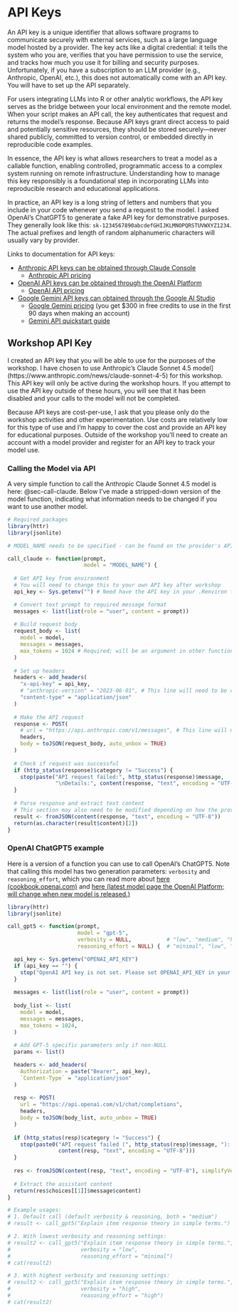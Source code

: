 # API Keys {#sec-api-keys}

An API key is a unique identifier that allows software programs to communicate securely with external services, such as a large language model hosted by a provider. 
The key acts like a digital credential: it tells the system who you are, verifies that you have permission to use the service, and tracks how much you use it for billing and security purposes.
Unfortunately, if you have a subscription to an LLM provider (e.g., Anthropic, OpenAI, etc.), this does not automatically come with an API key.
You will have to set up the API separately.

For users integrating LLMs into R or other analytic workflows, the API key serves as the bridge between your local environment and the remote model. 
When your script makes an API call, the key authenticates that request and returns the model’s response. 
Because API keys grant direct access to paid and potentially sensitive resources, they should be stored securely—never shared publicly, committed to version control, or embedded directly in reproducible code examples.

In essence, the API key is what allows researchers to treat a model as a callable function, enabling controlled, programmatic access to a complex system running on remote infrastructure. 
Understanding how to manage this key responsibly is a foundational step in incorporating LLMs into reproducible research and educational applications.

In practice, an API key is a long string of letters and numbers that you include in your code whenever you send a request to the model.
I asked OpenAI's ChatGPT5 to generate a fake API key for demonstrative purposes.
They generally look like this: `sk-1234567890abcdefGHIJKLMNOPQRSTUVWXYZ1234`.
The actual prefixes and length of random alphanumeric characters will usually vary by provider.

Links to documentation for API keys:

- [Anthropic API keys can be obtained through Claude Console](https://console.anthropic.com/)
  - [Anthropic API pricing](https://www.claude.com/pricing#api)
- [OpenAI API keys can be obtained through the OpenAI Platform](https://platform.openai.com/api-keys)
  - [OpenAI API pricing](https://openai.com/api/pricing/)
- [Google Gemini API keys can obtained through the Google AI Studio](https://aistudio.google.com/welcome)
  - [Google Gemini pricing](https://ai.google.dev/gemini-api/docs/pricing) (you get $300 in free credits to use in the first 90 days when making an account)
  - [Gemini API quickstart guide](https://ai.google.dev/gemini-api/docs/quickstart)

## Workshop API Key {#sec-workshop-key}

I created an API key that you will be able to use for the purposes of the workshop.
I have chosen to use Anthropic's Claude Sonnet 4.5 model](https://www.anthropic.com/news/claude-sonnet-4-5) for this workshop.
This API key will only be active during the workshop hours.
If you attempt to use the API key outside of these hours, you will see that it has been disabled and your calls to the model will not be completed.

Because API keys are cost-per-use, I ask that you please only do the workshop activities and other experimentation. 
Use costs are relatively low for this type of use and I'm happy to cover the cost and provide an API key for educational purposes.
Outside of the workshop you'll need to create an account with a model provider and register for an API key to track your model use.

### Calling the Model via API

A very simple function to call the Anthropic Claude Sonnet 4.5 model is here: @sec-call-claude.
Below I've made a stripped-down version of the model function, indicating what information needs to be changed if you want to use another model.

```r

# Required packages
library(httr)
library(jsonlite)

# MODEL_NAME needs to be specified - can be found on the provider's API documentation page

call_claude <- function(prompt,
                        model = "MODEL_NAME") {
  
  # Get API key from environment
  # You will need to change this to your own API key after workshop
  api_key <- Sys.getenv("") # Need have the API key in your .Renviron file

  # Convert text prompt to required message format
  messages <- list(list(role = "user", content = prompt))
  
  # Build request body
  request_body <- list(
    model = model,
    messages = messages,
    max_tokens = 1024 # Required; will be an argument in other functions
  )
  
  # Set up headers
  headers <- add_headers(
    "x-api-key" = api_key,
    # "anthropic-version" = "2023-06-01", # This line will need to be changed
    "content-type" = "application/json"
  )
  
  # Make the API request
  response <- POST(
    # url = "https://api.anthropic.com/v1/messages", # This line will need to be changed
    headers,
    body = toJSON(request_body, auto_unbox = TRUE)
  )
  
  # Check if request was successful
  if (http_status(response)$category != "Success") {
    stop(paste("API request failed:", http_status(response)$message, 
               "\nDetails:", content(response, "text", encoding = "UTF-8")))
  }
  
  # Parse response and extract text content
  # This section may also need to be modified depending on how the provider returns model output.
  result <- fromJSON(content(response, "text", encoding = "UTF-8"))
  return(as.character(result$content)[2])
}

```

### OpenAI ChatGPT5 example

Here is a version of a function you can use to call OpenAI's ChatGPT5.
Note that calling this model has two generation parameters: `verbosity` and `reasoning_effort`, which you can read more about [here (cookbook.openai.com)](https://cookbook.openai.com/examples/gpt-5/gpt-5_new_params_and_tools){target="_blank"} and [here (latest model page the OpenAI Platform; will change when new model is released.)](https://platform.openai.com/docs/guides/latest-model){target="_blank"} 

```r

library(httr)
library(jsonlite)

call_gpt5 <- function(prompt,
                      model = "gpt-5",
                      verbosity = NULL,           # "low", "medium", "high"
                      reasoning_effort = NULL) {  # "minimal", "low", "medium", "high"

  api_key <- Sys.getenv("OPENAI_API_KEY")
  if (api_key == "") {
    stop("OpenAI API key is not set. Please set OPENAI_API_KEY in your environment.")
  }
  
  messages <- list(list(role = "user", content = prompt))
  
  body_list <- list(
    model = model,
    messages = messages,
    max_tokens = 1024,
  )
  
  # Add GPT-5 specific parameters only if non-NULL
  params <- list()

  headers <- add_headers(
    Authorization = paste("Bearer", api_key),
    `Content-Type` = "application/json"
  )
  
  resp <- POST(
    url = "https://api.openai.com/v1/chat/completions",
    headers,
    body = toJSON(body_list, auto_unbox = TRUE)
  )
  
  if (http_status(resp)$category != "Success") {
    stop(paste0("API request failed (", http_status(resp)$message, "): ",
                content(resp, "text", encoding = "UTF-8")))
  }
  
  res <- fromJSON(content(resp, "text", encoding = "UTF-8"), simplifyVector = TRUE)
  
  # Extract the assistant content
  return(res$choices[[1]]$message$content)
}

# Example usages:
# 1. Default call (default verbosity & reasoning, both = "medium")
# result <- call_gpt5("Explain item response theory in simple terms.")

# 2. With lowest verbosity and reasoning settings:
# result2 <- call_gpt5("Explain item response theory in simple terms.",
#                      verbosity = "low",
#                      reasoning_effort = "minimal")
# cat(result2)

# 3. With highest verbosity and reasoning settings:
# result2 <- call_gpt5("Explain item response theory in simple terms.",
#                      verbosity = "high",
#                      reasoning_effort = "high")
# cat(result2)

```
